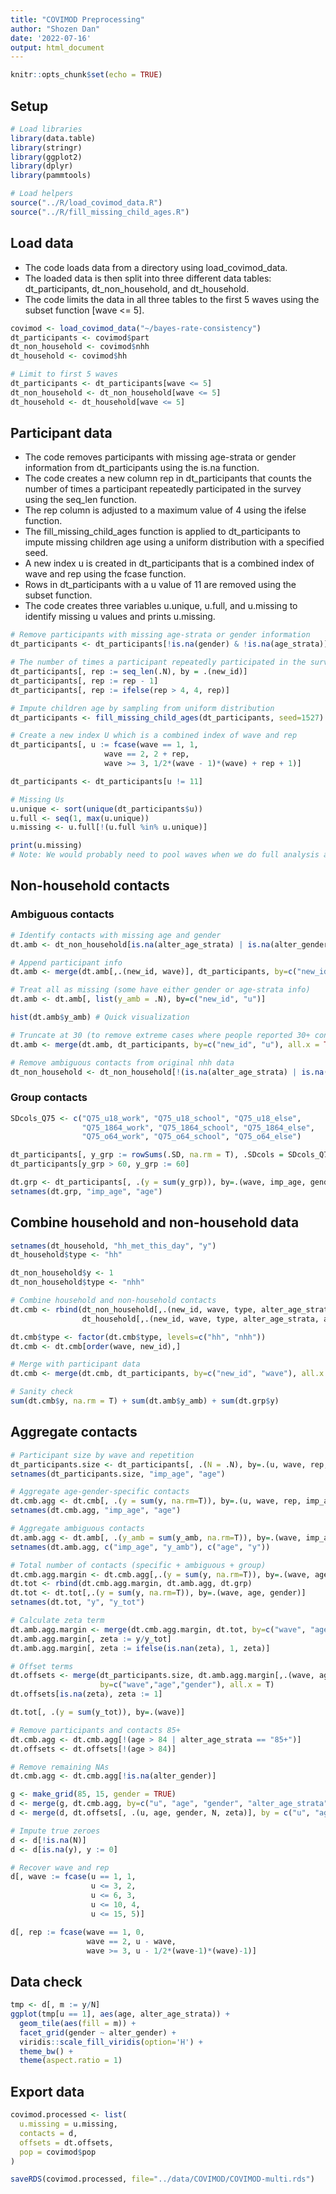 ```yaml
---
title: "COVIMOD Preprocessing"
author: "Shozen Dan"
date: '2022-07-16'
output: html_document
---
```


```r
knitr::opts_chunk$set(echo = TRUE)
```

## Setup
```r
# Load libraries
library(data.table)
library(stringr)
library(ggplot2)
library(dplyr)
library(pammtools)

# Load helpers
source("../R/load_covimod_data.R")
source("../R/fill_missing_child_ages.R")
```

## Load data

- The code loads data from a directory using load_covimod_data.
- The loaded data is then split into three different data tables: dt_participants, dt_non_household, and dt_household.
- The code limits the data in all three tables to the first 5 waves using the subset function [wave <= 5].
```r
covimod <- load_covimod_data("~/bayes-rate-consistency")
dt_participants <- covimod$part
dt_non_household <- covimod$nhh
dt_household <- covimod$hh

# Limit to first 5 waves
dt_participants <- dt_participants[wave <= 5]
dt_non_household <- dt_non_household[wave <= 5]
dt_household <- dt_household[wave <= 5]
```

## Participant data

- The code removes participants with missing age-strata or gender information from dt_participants using the is.na function.
- The code creates a new column rep in dt_participants that counts the number of times a participant repeatedly participated in the survey using the seq_len function.
- The rep column is adjusted to a maximum value of 4 using the ifelse function.
- The fill_missing_child_ages function is applied to dt_participants to impute missing children age using a uniform distribution with a specified seed.
- A new index u is created in dt_participants that is a combined index of wave and rep using the fcase function.
- Rows in dt_participants with a u value of 11 are removed using the subset function.
- The code creates three variables u.unique, u.full, and u.missing to identify missing u values and prints u.missing.
```r
# Remove participants with missing age-strata or gender information
dt_participants <- dt_participants[!is.na(gender) & !is.na(age_strata)]

# The number of times a participant repeatedly participated in the survey
dt_participants[, rep := seq_len(.N), by = .(new_id)]
dt_participants[, rep := rep - 1]
dt_participants[, rep := ifelse(rep > 4, 4, rep)]

# Impute children age by sampling from uniform distribution
dt_participants <- fill_missing_child_ages(dt_participants, seed=1527)

# Create a new index U which is a combined index of wave and rep
dt_participants[, u := fcase(wave == 1, 1, 
                     wave == 2, 2 + rep,
                     wave >= 3, 1/2*(wave - 1)*(wave) + rep + 1)]

dt_participants <- dt_participants[u != 11]

# Missing Us
u.unique <- sort(unique(dt_participants$u))
u.full <- seq(1, max(u.unique))
u.missing <- u.full[!(u.full %in% u.unique)]

print(u.missing)
# Note: We would probably need to pool waves when we do full analysis as there is too much
```

## Non-household contacts
### Ambiguous contacts
```r
# Identify contacts with missing age and gender
dt.amb <- dt_non_household[is.na(alter_age_strata) | is.na(alter_gender)]

# Append participant info
dt.amb <- merge(dt.amb[,.(new_id, wave)], dt_participants, by=c("new_id", "wave"), all.x = TRUE)

# Treat all as missing (some have either gender or age-strata info)
dt.amb <- dt.amb[, list(y_amb = .N), by=c("new_id", "u")]

hist(dt.amb$y_amb) # Quick visualization

# Truncate at 30 (to remove extreme cases where people reported 30+ contacts)
dt.amb <- merge(dt.amb, dt_participants, by=c("new_id", "u"), all.x = TRUE)

# Remove ambiguous contacts from original nhh data
dt_non_household <- dt_non_household[!(is.na(alter_age_strata) | is.na(alter_gender))]
```

### Group contacts
```r
SDcols_Q75 <- c("Q75_u18_work", "Q75_u18_school", "Q75_u18_else", 
                "Q75_1864_work", "Q75_1864_school", "Q75_1864_else",
                "Q75_o64_work", "Q75_o64_school", "Q75_o64_else")

dt_participants[, y_grp := rowSums(.SD, na.rm = T), .SDcols = SDcols_Q75]
dt_participants[y_grp > 60, y_grp := 60]

dt.grp <- dt_participants[, .(y = sum(y_grp)), by=.(wave, imp_age, gender)]
setnames(dt.grp, "imp_age", "age")
```

## Combine household and non-household data
```r
setnames(dt_household, "hh_met_this_day", "y")
dt_household$type <- "hh"

dt_non_household$y <- 1
dt_non_household$type <- "nhh"

# Combine household and non-household contacts
dt.cmb <- rbind(dt_non_household[,.(new_id, wave, type, alter_age_strata, alter_gender, y)], 
                dt_household[,.(new_id, wave, type, alter_age_strata, alter_gender, y)])

dt.cmb$type <- factor(dt.cmb$type, levels=c("hh", "nhh"))
dt.cmb <- dt.cmb[order(wave, new_id),]

# Merge with participant data
dt.cmb <- merge(dt.cmb, dt_participants, by=c("new_id", "wave"), all.x = TRUE)

# Sanity check
sum(dt.cmb$y, na.rm = T) + sum(dt.amb$y_amb) + sum(dt.grp$y)
```

## Aggregate contacts
```r
# Participant size by wave and repetition
dt_participants.size <- dt_participants[, .(N = .N), by=.(u, wave, rep, imp_age, gender)]
setnames(dt_participants.size, "imp_age", "age")

# Aggregate age-gender-specific contacts
dt.cmb.agg <- dt.cmb[, .(y = sum(y, na.rm=T)), by=.(u, wave, rep, imp_age, gender, alter_age_strata, alter_gender)]
setnames(dt.cmb.agg, "imp_age", "age")

# Aggregate ambiguous contacts
dt.amb.agg <- dt.amb[, .(y_amb = sum(y_amb, na.rm=T)), by=.(wave, imp_age, gender)]
setnames(dt.amb.agg, c("imp_age", "y_amb"), c("age", "y"))

# Total number of contacts (specific + ambiguous + group)
dt.cmb.agg.margin <- dt.cmb.agg[,.(y = sum(y, na.rm=T)), by=.(wave, age, gender)]
dt.tot <- rbind(dt.cmb.agg.margin, dt.amb.agg, dt.grp)
dt.tot <- dt.tot[,.(y = sum(y, na.rm=T)), by=.(wave, age, gender)]
setnames(dt.tot, "y", "y_tot")

# Calculate zeta term
dt.amb.agg.margin <- merge(dt.cmb.agg.margin, dt.tot, by=c("wave", "age","gender"), all.x=TRUE)
dt.amb.agg.margin[, zeta := y/y_tot]
dt.amb.agg.margin[, zeta := ifelse(is.nan(zeta), 1, zeta)]

# Offset terms
dt.offsets <- merge(dt_participants.size, dt.amb.agg.margin[,.(wave, age, gender, zeta)], 
                    by=c("wave","age","gender"), all.x = T)
dt.offsets[is.na(zeta), zeta := 1]

dt.tot[, .(y = sum(y_tot)), by=.(wave)]
```

```r
# Remove participants and contacts 85+
dt.cmb.agg <- dt.cmb.agg[!(age > 84 | alter_age_strata == "85+")]
dt.offsets <- dt.offsets[!(age > 84)]

# Remove remaining NAs
dt.cmb.agg <- dt.cmb.agg[!is.na(alter_gender)]
```

```r
g <- make_grid(85, 15, gender = TRUE)
d <- merge(g, dt.cmb.agg, by=c("u", "age", "gender", "alter_age_strata", "alter_gender"), all.x = TRUE)
d <- merge(d, dt.offsets[, .(u, age, gender, N, zeta)], by = c("u", "age", "gender"), all.x = TRUE)

# Impute true zeroes
d <- d[!is.na(N)]
d <- d[is.na(y), y := 0]

# Recover wave and rep
d[, wave := fcase(u == 1, 1, 
                  u <= 3, 2,
                  u <= 6, 3,
                  u <= 10, 4,
                  u <= 15, 5)]

d[, rep := fcase(wave == 1, 0, 
                 wave == 2, u - wave,
                 wave >= 3, u - 1/2*(wave-1)*(wave)-1)]
```

## Data check
```r
tmp <- d[, m := y/N]
ggplot(tmp[u == 1], aes(age, alter_age_strata)) + 
  geom_tile(aes(fill = m)) + 
  facet_grid(gender ~ alter_gender) + 
  viridis::scale_fill_viridis(option='H') +
  theme_bw() + 
  theme(aspect.ratio = 1)
```
## Export data
```r
covimod.processed <- list(
  u.missing = u.missing,
  contacts = d,
  offsets = dt.offsets,
  pop = covimod$pop
)

saveRDS(covimod.processed, file="../data/COVIMOD/COVIMOD-multi.rds")
```


